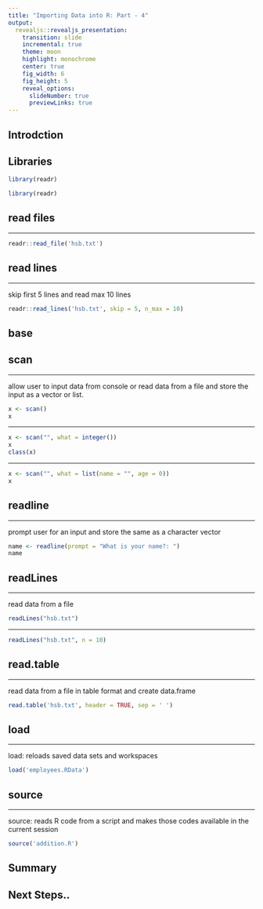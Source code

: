 ```yaml
---
title: "Importing Data into R: Part - 4"
output: 
  revealjs::revealjs_presentation:
    transition: slide
    incremental: true
    theme: moon
    highlight: monochrome
    center: true
    fig_width: 6
    fig_height: 5
    reveal_options:
      slideNumber: true
      previewLinks: true
---
```


## Introdction

## Libraries

```r
library(readr)
```

```r
library(readr)
```

## read files

----

```r
readr::read_file('hsb.txt')
```

## read lines

----

skip first 5 lines and read max 10 lines

```r
readr::read_lines('hsb.txt', skip = 5, n_max = 10)
```

## base
## scan 

----

allow user to input data from console or read data from a file and store the input as a vector or list.

```r
x <- scan()
x
```

----

```r
x <- scan("", what = integer())
x
class(x)
```

----

```r
x <- scan("", what = list(name = "", age = 0))
x
```

## readline

----

prompt user for an input and store the same as a character vector

```r
name <- readline(prompt = "What is your name?: ")
name
```

## readLines

----

read data from a file

```r
readLines("hsb.txt")
```

----

```r
readLines("hsb.txt", n = 10)
```

## read.table

----

read data from a file in table format and create data.frame

```r
read.table('hsb.txt', header = TRUE, sep = ' ')
```

## load

----

load: reloads saved data sets and workspaces

```r
load('employees.RData')
```

## source

----

source: reads R code from a script and makes those codes available in the current session

```r
source('addition.R')
```

## Summary

## Next Steps..
